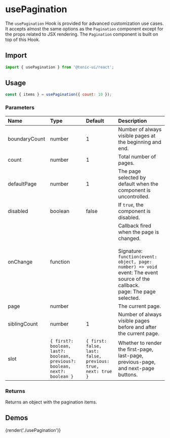 # usePagination

The `usePagination` Hook is provided for advanced customization use cases. It accepts almost the same options as the `Pagination` component except for the props related to JSX rendering. The `Pagination` component is built on top of this Hook.

## Import

```js
import { usePagination } from '@tonic-ui/react';
```

## Usage

```js
const { items } = usePagination({ count: 10 });
```

### Parameters

| Name | Type | Default | Description |
| :--- | :--- | :------ | :---------- |
| boundaryCount | number | 1 | Number of always visible pages at the beginning and end. |
| count | number | 1 | Total number of pages. |
| defaultPage | number | 1 | The page selected by default when the component is uncontrolled. |
| disabled | boolean | false | If `true`, the component is disabled. |
| onChange | function | | Callback fired when the page is changed. <br /><br /> Signature: <br /> `function(event: object, page: number) => void` <br />event: The event source of the callback. <br />page: The page selected. |
| page | number | | The current page. |
| siblingCount | number | 1 | Number of always visible pages before and after the current page. |
| slot | `{ first?: boolean, last?: boolean, previous?: boolean, next?: boolean }` | `{ first: false, last: false, previous: true, next: true }` | Whether to render the first-page, last-page, previous-page, and next-page buttons. |

### Returns

Returns an object with the pagination items.

## Demos

{render('./usePagination')}
